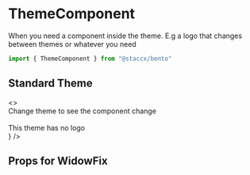 
<Meta title="Components|Theme/ThemeComponent" component={ThemeComponent}/>

# ThemeComponent
When you need a component inside the theme. E.g a logo that changes between themes or whatever you need

```javascript
import { ThemeComponent } from "@staccx/bento"
```

## Standard Theme


<Preview>
  <Story name="Default">
  <>
  <div>
  Change theme to see the component change
  </div>
  <br/>
   <ThemeComponent tagName="logo" fallback={() => <div>This theme has no logo</div>} />
   </>
  </Story>
</Preview>

## Props for WidowFix
<Props of={ThemeComponent} />
